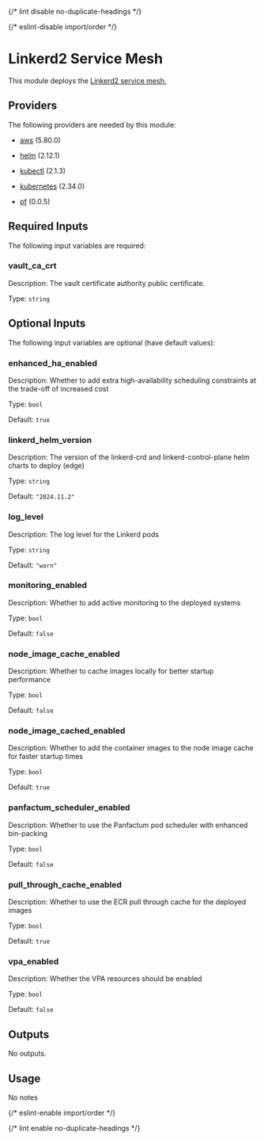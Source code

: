 
{/* lint disable no-duplicate-headings */}

{/* eslint-disable import/order */}

<ModuleHeader name="kube_linkerd" sourceHref="https://github.com/Panfactum/stack/tree/__PANFACTUM_VERSION_MAIN__/packages/infrastructure/kube_linkerd" status="stable" type="direct" />

# Linkerd2 Service Mesh

This module deploys the [Linkerd2 service mesh.](https://linkerd.io/)

## Providers

The following providers are needed by this module:

* [aws](https://registry.terraform.io/providers/hashicorp/aws/5.80.0/docs) (5.80.0)

* [helm](https://registry.terraform.io/providers/hashicorp/helm/2.12.1/docs) (2.12.1)

* [kubectl](https://registry.terraform.io/providers/alekc/kubectl/2.1.3/docs) (2.1.3)

* [kubernetes](https://registry.terraform.io/providers/hashicorp/kubernetes/2.34.0/docs) (2.34.0)

* [pf](https://registry.terraform.io/providers/panfactum/pf/0.0.5/docs) (0.0.5)

## Required Inputs

The following input variables are required:

### vault\_ca\_crt

Description: The vault certificate authority public certificate.

Type: `string`

## Optional Inputs

The following input variables are optional (have default values):

### enhanced\_ha\_enabled

Description: Whether to add extra high-availability scheduling constraints at the trade-off of increased cost

Type: `bool`

Default: `true`

### linkerd\_helm\_version

Description: The version of the linkerd-crd and linkerd-control-plane helm charts to deploy (edge)

Type: `string`

Default: `"2024.11.2"`

### log\_level

Description: The log level for the Linkerd pods

Type: `string`

Default: `"warn"`

### monitoring\_enabled

Description: Whether to add active monitoring to the deployed systems

Type: `bool`

Default: `false`

### node\_image\_cache\_enabled

Description: Whether to cache images locally for better startup performance

Type: `bool`

Default: `false`

### node\_image\_cached\_enabled

Description: Whether to add the container images to the node image cache for faster startup times

Type: `bool`

Default: `true`

### panfactum\_scheduler\_enabled

Description: Whether to use the Panfactum pod scheduler with enhanced bin-packing

Type: `bool`

Default: `false`

### pull\_through\_cache\_enabled

Description: Whether to use the ECR pull through cache for the deployed images

Type: `bool`

Default: `true`

### vpa\_enabled

Description: Whether the VPA resources should be enabled

Type: `bool`

Default: `false`

## Outputs

No outputs.

## Usage

No notes

{/* eslint-enable import/order */}

{/* lint enable no-duplicate-headings */}

